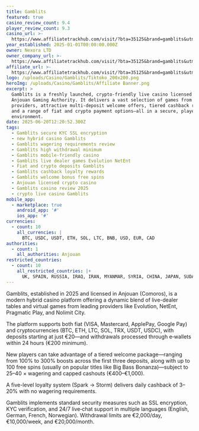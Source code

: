 ```yaml
---
title: Gamblits
featured: true
casino_review_count: 9.4
player_review_count: 9.3
casino_url: >-
  https://www.affiliatetrackhub.com/visit/?bta=35125&brand=gamblits&utm_campaign=SEO
year_established: 2025-01-01T00:00:00.000Z
owner: Nexora LTD
owner_company_url: >-
  https://www.affiliatetrackhub.com/visit/?bta=35125&brand=gamblits&utm_campaign=SEO
affiliate_url: >-
  https://www.affiliatetrackhub.com/visit/?bta=35125&brand=gamblits&utm_campaign=SEO
logo: /uploads/Casino/Gamblits/Tiktoko_200x200.png
heroImg: /uploads/Casino/Gamblits/Affiliate Banner.png
excerpt: >
  Gamblits is a freshly launched, crypto-friendly live casino licensed by the
  Anjouan Gaming Authority. It delivers a vast selection of games from top
  providers, attractive multi-deposit welcome offers, tiered cashback rewards,
  and a range of fiat and crypto payment options—all in a secure, player‑centric
  environment.
date: 2025-06-20T12:20:52.300Z
tags:
  - Gamblits secure KYC SSL encryption
  - new hybrid casino Gamblits
  - Gamblits wagering requirements review
  - Gamblits high withdrawal minimum
  - Gamblits mobile-friendly casino
  - Gamblits live dealer games Evolution NetEnt
  - Fiat and crypto deposits Gamblits
  - Gamblits cashback loyalty rewards
  - Gamblits welcome bonus free spins
  - Anjouan licensed crypto casino
  - Gamblits casino review 2025
  - crypto live casino Gamblits
mobile_app:
  - marketplace: true
    android_app: '#'
    ios_app: '#'
currencies:
  - count: 10
    all_currencies: |
      BTC, USDC, USDT, ETH, SOL, LTC, BNB, USD, EUR, CAD
authorities:
  - count: 1
    all_authorities: Anjouan
restricted_countries:
  - count: 10
    all_restricted_countries: |+
      UK, SPAIN, RUSSIA, IRAQ, IRAN, MYANMAR, SYRIA, CHINA, JAPAN, SUDAN
---
```


Gamblits, established in 2025 and licensed in Anjouan (Comoros), is a modern hybrid casino platform offering a dynamic blend of live-dealer tables and virtual games from leading providers like Evolution, NetEnt, Pragmatic Play, and Nolimit City.

The platform supports both fiat (VISA, Mastercard, ApplePay, Google Pay) and cryptocurrencies (BTC, ETH, LTC, SOL, TRX, USDT, USDC), with deposits starting at just €20—and withdrawals processed through e‑wallets within 24 hours (€200 minimum).

New players can take advantage of a tiered welcome package—ranging from 100% to 300% boosts across the first three deposits, along with up to 100 free spins (usually on popular titles like Big Bass Bonanza)—subject to 25–40 × wagering and capped cashouts (€400–€1,000).

A five-level loyalty system (Spark → Storm) delivers daily cashback of 3–20% with no wagering requirements.

Gamblits implements standard security measures such as SSL encryption, KYC verification, and 24/7 live‑chat support in multiple languages (English, German, French, Norwegian). Withdrawal limits are €2,000/day, €10,000/week, and €20,000/month.
